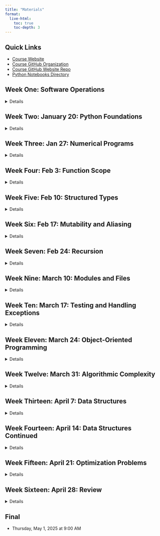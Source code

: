 ```yaml
---
title: "Materials"
format:
  live-html:
    toc: true
    toc-depth: 3
---
```


## Quick Links

- [Course Website](https://allegheny-college-cmpsc-101-spring-2025.github.io/site/)
- [Course GitHub Organization](https://github.com/allegheny-college-cmpsc-101-spring-2025)
- [Course GitHub Website Repo](https://github.com/allegheny-college-cmpsc-101-spring-2025/site)
- [Python Notebooks Directory](https://github.com/allegheny-college-cmpsc-101-spring-2025/site/tree/main/code)

## Week One: Software Operations

<details>

[assignments](assignments.qmd#software-operations-week-1)

```.markdown
```

[Slides: Welcome](slides/01-welcome.pdf)

[Slides: Software installation instructions](slides/01-software-installation.pdf)

[Slides: Workflow for 101 labs](slides/02-workflow.pdf)

<!-- slides about poetry and what to expect, format of python code that defines a CLI, typer -->

</details>

## Week Two: January 20: Python Foundations

<details>


```pyodide

```

<!-- [notebook in repo](https://github.com/allegheny-college-cmpsc-101-spring-2025/site/blob/main/code/temp.ipynb), [in site](code/temp.ipynb) -->

[assignments](assignments.qmd#python-foundations-week-2)

</details>

## Week Three: Jan 27: Numerical Programs

<details>

[assignments](assignments.qmd#numerical-programs-week-3)

</details>

## Week Four: Feb 3: Function Scope

<details>

[assignments](assignments.qmd#function-scope-week-4)

</details>

## Week Five: Feb 10: Structured Types

<details>

[assignments](assignments.qmd#structured-types-week-5)

</details>


## Week Six: Feb 17: Mutability and Aliasing

<details>

[assignments](assignments.qmd#mutability-and-aliasing-week-6)

</details>

## Week Seven: Feb 24: Recursion

<details>

[assignments](assignments.qmd#recursion-week-7)

</details>


## Week Nine: March 10: Modules and Files

<details>

[assignments](assignments.qmd#modules-and-files-week-9)

</details>

## Week Ten: March 17: Testing and Handling Exceptions

<details>

[assignments](assignments.qmd#testing-and-handling-exceptions-week-10)

</details>


## Week Eleven: March 24: Object-Oriented Programming

<details>

[assignments](assignments.qmd#object-oriented-programming-week-11)

</details>


## Week Twelve: March 31: Algorithmic Complexity

<details>

[assignments](assignments.qmd#algorithmic-complexity-week-12)

</details>


## Week Thirteen: April 7: Data Structures

<details>

[assignments](assignments.qmd#data-structures-week-13)

</details>


## Week Fourteen: April 14: Data Structures Continued

<details>

[assignments](assignments.qmd#data-structures-continued-week-14)

</details>


## Week Fifteen: April 21: Optimization Problems

<details>

[assignments](assignments.qmd#optimization-problems-week-15)

</details>


## Week Sixteen: April 28: Review

<details>

[assignments](assignments.qmd#review-week-16)

</details>

## Final

- Thursday, May 1, 2025 at 9:00 AM
